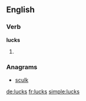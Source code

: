 ==English==

===Verb===
'''lucks'''

# {{third-person singular of|[[luck]]}}

===Anagrams===
* [[sculk#English|sculk]]

[[de:lucks]]
[[fr:lucks]]
[[simple:lucks]]